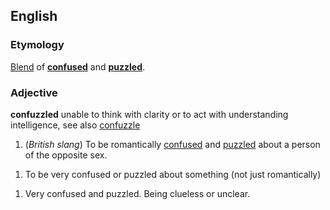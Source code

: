 ==English==
===Etymology===
[[Blend]] of '''[[confused]]''' and '''[[puzzled]]'''.

===Adjective===
'''confuzzled''' unable to think with clarity or to act with understanding intelligence, see also [[confuzzle]]

#(''British slang'') To be romantically [[confused]] and [[puzzled]] about a person of the opposite sex. 

# To be very confused or puzzled about something (not just romantically) 

# Very confused and puzzled. Being clueless or unclear.
